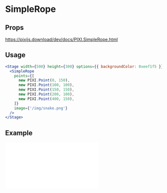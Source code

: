 # SimpleRope

## Props

https://pixijs.download/dev/docs/PIXI.SimpleRope.html

## Usage

```jsx live
<Stage width={500} height={300} options={{ backgroundColor: 0xeef1f5 }}>
  <SimpleRope
    points={[
      new PIXI.Point(0, 150),
      new PIXI.Point(100, 100),
      new PIXI.Point(150, 150),
      new PIXI.Point(200, 100),
      new PIXI.Point(400, 150),
    ]}
    image={'/img/snake.png'}
  />
</Stage>
```

## Example

<iframe
  height={500}
  scrolling="no"
  title="Rope"
  src="//codepen.io/inlet/embed/wvBbJqK/?height=300&theme-id=33987&default-tab=result&embed-version=2"
  frameBorder="no"
  allowFullScreen={true}
  style={{ width: '100%' }}
/>
